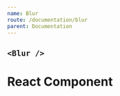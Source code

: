 ```yaml
---
name: Blur
route: /documentation/blur
parent: Documentation
---
```



## `<Blur />`

<Playground>
  <Blur>
    <div
      style={{
        maxWidth: 300,
        boxShadow: "rgba(0, 0, 0, 0.2) 0px 0px 10px",
        backgroundColor: "white",
        textAlign: "center",
        borderRadius: 4,
        padding: 8,
        marginTop: 8,
        width: 300
      }}
    >
      <h1>React Component</h1>
    </div>
  </Blur>
</Playground>
